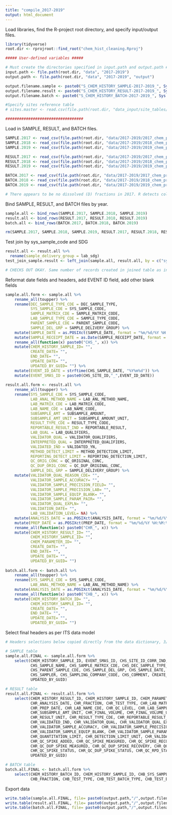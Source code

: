```yaml
---
title: "compile_2017-2019"
output: html_document
---
```


Load libraries, find the R-project root directory, and specify input/output files.
```r
library(tidyverse)
root.dir <- rprojroot::find_root("chem_hist_cleaning.Rproj")

##### User-defined variables #####

# Must create the directories specified in input.path and output.path #
input.path <- file.path(root.dir, "data", "2017-2019")
output.path <- file.path(root.dir, "data", "2017-2019", "output")

output.filename.sample <- paste0("S_CHEM_HISTORY_SAMPLE-2017-2019_", Sys.Date(), ".csv")
output.filename.result <- paste0("S_CHEM_HISTORY_RESULT-2017-2019_", Sys.Date(), ".csv")
output.filename.batch <- paste0("S_CHEM_HISTORY_BATCH-2017-2019_", Sys.Date(), ".csv")

#Specify sites reference table
# sites.master <- read.csv(file.path(root.dir, "data_input/site_tables/20191224_Site_Field_cleaned_final.csv"))

##################################

```


Load in SAMPLE, RESULT, and BATCH files.
```r

SAMPLE.2017 <- read_csv(file.path(root.dir, "data/2017-2019/2017_chem_preqaqc_SAMPLE-SBU_complete_2020-03-26.csv"))
SAMPLE.2018 <- read_csv(file.path(root.dir, "data/2017-2019/2018_chem_preqaqc_SAMPLE-SBU_complete_2020-03-25.csv"))
SAMPLE.2019 <- read_csv(file.path(root.dir, "data/2017-2019/2019_chem_preqaqc_SAMPLE-SBU_Mohawk_complete_2020-03-25.csv"))

RESULT.2017 <- read_csv(file.path(root.dir, "data/2017-2019/2017_chem_preqaqc_RESULT-SBU_complete_2020-03-26.csv"), col_types = cols(fraction = col_character()))
RESULT.2018 <- read_csv(file.path(root.dir, "data/2017-2019/2018_chem_preqaqc_RESULT-SBU_complete_2020-03-25.csv"))
RESULT.2019 <- read_csv(file.path(root.dir, "data/2017-2019/2019_chem_preqaqc_RESULT-SBU_Mohawk_complete_2020-03-27.csv"))

BATCH.2017 <- read_csv(file.path(root.dir, "data/2017-2019/2017_chem_preqaqc_BATCH-SBU_complete_2020-03-26.csv"), col_types = cols(fraction = col_character()))
BATCH.2018 <- read_csv(file.path(root.dir, "data/2017-2019/2018_chem_preqaqc_BATCH-SBU_complete_2020-03-26.csv"))
BATCH.2019 <- read_csv(file.path(root.dir, "data/2017-2019/2019_chem_preqaqc_BATCH-SBU_Mohawk_complete_2020-03-26.csv"))

# There appears to be no dissolved (D) fractions in 2017. R detects cols with "T" as logical (TRUE/FALSE) so these col types needed to be specified.

```

Bind SAMPLE, RESULT, and BATCH files by year.
```r

sample.all <- bind_rows(SAMPLE.2017, SAMPLE.2018, SAMPLE.2019)
result.all <- bind_rows(RESULT.2017, RESULT.2018, RESULT.2019)
batch.all <- bind_rows(BATCH.2017, BATCH.2018, BATCH.2019)

rm(SAMPLE.2017, SAMPLE.2018, SAMPLE.2019, RESULT.2017, RESULT.2018, RESULT.2019, BATCH.2017, BATCH.2018, BATCH.2019)

```

Test join by sys_sample_code and SDG
```r
result.all <- result.all %>% 
  rename(sample_delivery_group = lab_sdg)
test_join_sample.result <- left_join(sample.all, result.all, by = c("sys_sample_code", "sample_delivery_group"))

# CHECKS OUT OKAY. Same number of records created in joined table as in RESULT table.
```

Reformat date fields and headers, add EVENT ID field, add other blank fields
```r

sample.all.form <- sample.all %>% 
    rename_all(toupper) %>% 
    rename(DEC_SAMPLE_TYPE_CDE = DEC_SAMPLE_TYPE,
           SYS_SAMPLE_CDE = SYS_SAMPLE_CODE, 
           SAMPLE_MATRIX_CDE = SAMPLE_MATRIX_CODE, 
           LAB_SAMPLE_TYPE_CDE = SAMPLE_TYPE_CODE, 
           PARENT_SAMPLE_CDE = PARENT_SAMPLE_CODE, 
           SAMPLE_DEL_GRP = SAMPLE_DELIVERY_GROUP) %>% 
    mutate(SAMPLE_DATE = as.POSIXct(SAMPLE_DATE, format = "%m/%d/%Y %H:%M:%S" )) %>% 
    mutate(SAMPLE_RECEIPT_DATE = as.Date(SAMPLE_RECEIPT_DATE, format = "%m/%d/%Y")) %>% 
    rename_all(function(x) paste0("CHS_", x)) %>% 
    mutate(CHEM_HISTORY_SAMPLE_ID= "", 
           CREATE_DATE= "", 
           END_DATE= "", 
           UPDATE_DATE= "", 
           UPDATED_BY_GUID= "") %>% 
    mutate(EVENT_ID_DATE = strftime(CHS_SAMPLE_DATE, "%Y%m%d")) %>% 
    mutate(EVENT_SMAS_ID = paste0(CHS_SITE_ID,"_",EVENT_ID_DATE))
 
result.all.form <- result.all %>% 
    rename_all(toupper) %>% 
    rename(SYS_SAMPLE_CDE = SYS_SAMPLE_CODE,
           LAB_ANAL_METHOD_NAME = LAB_ANL_METHOD_NAME,
           LAB_MATRIX_CDE = LAB_MATRIX_CODE,
           LAB_NAME_CDE = LAB_NAME_CODE,
           SUBSAMPLE_AMT = SUBSAMPLE_AMOUNT,
           SUBSAMPLE_AMT_UNIT = SUBSAMPLE_AMOUNT_UNIT,
           RESULT_TYPE_CDE = RESULT_TYPE_CODE,
           REPORTABLE_RESULT_IND = REPORTABLE_RESULT,
           LAB_QUAL = LAB_QUALIFIERS,
           VALIDATOR_QUAL = VALIDATOR_QUALIFIERS,
           INTERPRETED_QUAL = INTERPRETED_QUALIFIERS,
           VALIDATED_IND = VALIDATED_YN,
           METHOD_DETECT_LIMIT = METHOD_DETECTION_LIMIT,
           REPORTING_DETECT_LIMIT = REPORTING_DETECTION_LIMIT,
           QC_ORIG_CONC = QC_ORIGINAL_CONC,
           QC_DUP_ORIG_CONC = QC_DUP_ORIGINAL_CONC,
           SAMPLE_DEL_GRP = SAMPLE_DELIVERY_GROUP) %>% 
    mutate(VALIDATOR_QUAL_REASON_CDE= "",
           VALIDATOR_SAMPLE_ACCURACY= "", 
           VALIDATOR_SAMPLE_PRECISION_FIELD= "",
           VALIDATOR_SAMPLE_PRECISION_LAB= "",
           VALIDATOR_SAMPLE_EQUIP_BLANK= "", 
           VALIDATOR_SAMPLE_PARAM_PAIR= "",
           VALIDATOR_QUAL_EXPLN= "",
           VALIDATION_DATE= "",
           LAB_VALIDATION_LEVEL= NA) %>% 
    mutate(ANALYSIS_DATE = as.POSIXct(ANALYSIS_DATE, format = "%m/%d/%Y %H:%M:%S" )) %>% 
    mutate(PREP_DATE = as.POSIXct(PREP_DATE, format = "%m/%d/%Y %H:%M:%S" )) %>% 
    rename_all(function(x) paste0("CHR_", x)) %>% 
    mutate(CHEM_HISTORY_RESULT_ID= "", 
           CHEM_HISTORY_SAMPLE_ID= "", 
           CHEM_PARAMETER_ID= "", 
           CREATE_DATE= "", 
           END_DATE= "", 
           UPDATE_DATE= "", 
           UPDATED_BY_GUID= "")
      
batch.all.form <- batch.all %>% 
    rename_all(toupper) %>% 
    rename(SYS_SAMPLE_CDE = SYS_SAMPLE_CODE,
           LAB_ANAL_METHOD_NAME = LAB_ANL_METHOD_NAME) %>% 
    mutate(ANALYSIS_DATE = as.POSIXct(ANALYSIS_DATE, format = "%m/%d/%Y %H:%M:%S" )) %>% 
    rename_all(function(x) paste0("CHB_", x)) %>% 
    mutate(CHEM_HISTORY_BATCH_ID= "", 
           CHEM_HISTORY_SAMPLE_ID= "", 
           CREATE_DATE= "", 
           END_DATE= "", 
           UPDATE_DATE= "", 
           UPDATED_BY_GUID= "")


```

Select final headers as per ITS data model
```r
# Headers selections below copied directly from the data dictionary, 3/27/20.

# SAMPLE table
sample.all.FINAL <- sample.all.form %>% 
    select(CHEM_HISTORY_SAMPLE_ID, EVENT_SMAS_ID, CHS_SITE_ID_CORR_IND, CHS_DATA_PROVIDER, CHS_SYS_SAMPLE_CDE, 
           CHS_SAMPLE_NAME, CHS_SAMPLE_MATRIX_CDE, CHS_DEC_SAMPLE_TYPE_CDE, CHS_LAB_SAMPLE_TYPE_CDE, CHS_SAMPLE_SOURCE, 
           CHS_PARENT_SAMPLE_CDE, CHS_SAMPLE_DEL_GRP, CHS_SAMPLE_DATE, CHS_SAMPLE_RECEIPT_DATE,
           CHS_SAMPLER, CHS_SAMPLING_COMPANY_CODE, CHS_COMMENT, CREATE_DATE, END_DATE, UPDATE_DATE, 
           UPDATED_BY_GUID)

# RESULT table
result.all.FINAL <- result.all.form %>% 
    select(CHEM_HISTORY_RESULT_ID, CHEM_HISTORY_SAMPLE_ID, CHEM_PARAMETER_ID, CHR_SYS_SAMPLE_CDE, CHR_LAB_ANAL_METHOD_NAME,
           CHR_ANALYSIS_DATE, CHR_FRACTION, CHR_TEST_TYPE, CHR_LAB_MATRIX_CDE, CHR_DILUTION_FACTOR, CHR_PREP_METHOD, 
           CHR_PREP_DATE, CHR_LAB_NAME_CDE, CHR_QC_LEVEL, CHR_LAB_SAMPLE_ID, CHR_SUBSAMPLE_AMT, 
           CHR_SUBSAMPLE_AMT_UNIT, CHR_FINAL_VOLUME, CHR_FINAL_VOLUME_UNIT, CHR_CAS_RN, CHR_CHEMICAL_NAME, CHR_RESULT_VALUE, 
           CHR_RESULT_UNIT, CHR_RESULT_TYPE_CDE, CHR_REPORTABLE_RESULT_IND, CHR_DETECT_FLAG, CHR_LAB_QUAL, CHR_INTERPRETED_QUAL, 
           CHR_VALIDATED_IND, CHR_VALIDATOR_QUAL, CHR_VALIDATOR_QUAL_EXPLN, CHR_VALIDATOR_QUAL_REASON_CDE, CHR_VALIDATION_DATE, 
           CHR_VALIDATOR_SAMPLE_ACCURACY, CHR_VALIDATOR_SAMPLE_PRECISION_FIELD, CHR_VALIDATOR_SAMPLE_PRECISION_LAB, 
           CHR_VALIDATOR_SAMPLE_EQUIP_BLANK, CHR_VALIDATOR_SAMPLE_PARAM_PAIR, CHR_METHOD_DETECT_LIMIT, CHR_REPORTING_DETECT_LIMIT, 
           CHR_QUANTITATION_LIMIT, CHR_DETECTION_LIMIT_UNIT, CHR_VALIDATION_LEVEL, CHR_RESULT_COMMENT, CHR_QC_ORIG_CONC, 
           CHR_QC_SPIKE_ADDED, CHR_QC_SPIKE_MEASURED, CHR_QC_SPIKE_RECOVERY, CHR_QC_DUP_ORIG_CONC, CHR_QC_DUP_SPIKE_ADDED, 
           CHR_QC_DUP_SPIKE_MEASURED, CHR_QC_DUP_SPIKE_RECOVERY, CHR_QC_RPD, CHR_QC_SPIKE_LCL, CHR_QC_SPIKE_UCL, CHR_QC_RPD_CL, 
           CHR_QC_SPIKE_STATUS, CHR_QC_DUP_SPIKE_STATUS, CHR_QC_RPD_STATUS, CHR_SAMPLE_DEL_GRP, CREATE_DATE, END_DATE, UPDATE_DATE, 
           UPDATED_BY_GUID)

# BATCH table
batch.all.FINAL <- batch.all.form %>% 
    select(CHEM_HISTORY_BATCH_ID, CHEM_HISTORY_SAMPLE_ID, CHB_SYS_SAMPLE_CDE, CHB_LAB_ANAL_METHOD_NAME, CHB_ANALYSIS_DATE, 
           CHB_FRACTION, CHB_TEST_TYPE, CHB_TEST_BATCH_TYPE, CHB_TEST_BATCH_ID, CREATE_DATE, END_DATE, UPDATE_DATE, UPDATED_BY_GUID)

```

Export data
```r

write.table(sample.all.FINAL, file= paste0(output.path,"/",output.filename.sample),sep=",", row.names = FALSE)
write.table(result.all.FINAL, file= paste0(output.path,"/",output.filename.result),sep=",", row.names = FALSE)
write.table(batch.all.FINAL, file= paste0(output.path,"/",output.filename.batch),sep=",", row.names = FALSE)

```

